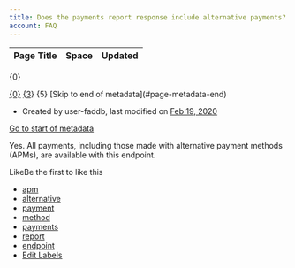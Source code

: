 ```yaml
---
title: Does the payments report response include alternative payments?
account: FAQ 
---
```


<table class="aui"> <thead> <tr class="header"> <th class="search-result-title">Page Title</th> <th class="search-result-space">Space</th> <th class="search-result-date">Updated</th> </tr> </thead> </table> <p class="search-result-count">{0}</p> <tr class="search-result"> <td class="search-result-title"><a href="{1}" class="content-type-{2}"><span>{0}</span></a></td> <td class="search-result-space"><a class="space" href="/display/{4}/" title="{3}">{3}</a></td> <td class="search-result-date"><span class="date" title="{6}">{5}</span></td> </tr> [Skip to end of metadata](#page-metadata-end)

*   Created by user-faddb, last modified on [Feb 19, 2020](/pages/diffpagesbyversion.action?pageId=721051&selectedPageVersions=4&selectedPageVersions=5 "Show changes")

[Go to start of metadata](#page-metadata-start)

Yes. All payments, including those made with alternative payment methods (APMs), are available with this endpoint.

LikeBe the first to like this

*   [apm](/label/FAQ/apm)
*   [alternative](/label/FAQ/alternative)
*   [payment](/label/FAQ/payment)
*   [method](/label/FAQ/method)
*   [payments](/label/FAQ/payments)
*   [report](/label/FAQ/report)
*   [endpoint](/label/FAQ/endpoint)
*   [Edit Labels](# "Edit Labels (Type 'l')")




